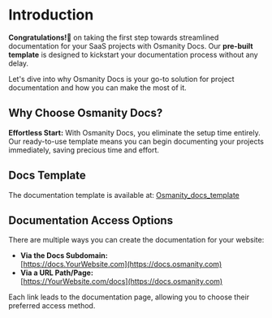 # Introduction

**Congratulations!🎉** on taking the first step towards streamlined documentation for your SaaS projects with Osmanity Docs. Our **pre-built template** is designed to kickstart your documentation process without any delay.

Let's dive into why Osmanity Docs is your go-to solution for project documentation and how you can make the most of it.

## Why Choose Osmanity Docs?

**Effortless Start:** With Osmanity Docs, you eliminate the setup time entirely. Our ready-to-use template means you can begin documenting your projects immediately, saving precious time and effort.

## Docs Template

The documentation template is available at:
[Osmanity_docs_template](https://github.com/Osmanity/Osmanity_docs_template)

## Documentation Access Options

There are multiple ways you can create the documentation for your website:

- **Via the Docs Subdomain:**  
  [https://docs.YourWebsite.com](https://docs.osmanity.com)
- **Via a URL Path/Page:**  
  [https://YourWebsite.com/docs](https://docs.osmanity.com)

Each link leads to the documentation page, allowing you to choose their preferred access method.
